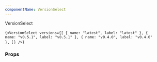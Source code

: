 ```yaml
---
componentName: VersionSelect
---
```


VersionSelect

<LiveComponent>{`<VersionSelect
  versions={[
      { name: "latest", label: "latest" },
      { name: "v0.5.1", label: "v0.5.1" },
      { name: "v0.4.0", label: "v0.4.0" },
  ]}
/>`}</LiveComponent>

### Props

<PropsTable props={componentProps} />
